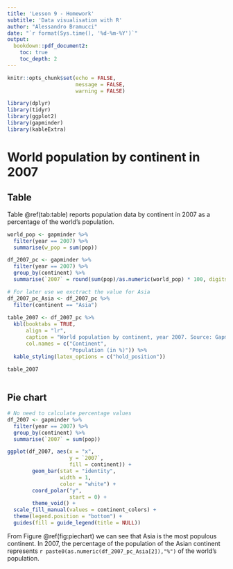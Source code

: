 ```yaml
---
title: 'Lesson 9 - Homework'
subtitle: 'Data visualisation with R'
author: "Alessandro Bramucci"
date: "`r format(Sys.time(), '%d-%m-%Y')`"
output:
  bookdown::pdf_document2:
    toc: true
    toc_depth: 2
---
```


```r

knitr::opts_chunk$set(echo = FALSE,
                      message = FALSE,
                      warning = FALSE)

library(dplyr)
library(tidyr)
library(ggplot2)
library(gapminder)
library(kableExtra)

```

# World population by continent in 2007

## Table

Table \@ref(tab:table) reports population data by continent in 2007 as a percentage of the world's population.

```r

world_pop <- gapminder %>%
  filter(year == 2007) %>%
  summarise(w_pop = sum(pop))

df_2007_pc <- gapminder %>% 
  filter(year == 2007) %>%
  group_by(continent) %>% 
  summarise(`2007` = round(sum(pop)/as.numeric(world_pop) * 100, digits = 2))

# For later use we exctract the value for Asia
df_2007_pc_Asia <- df_2007_pc %>% 
  filter(continent == "Asia")
  
table_2007 <- df_2007_pc %>% 
  kbl(booktabs = TRUE,
      align = "lr",
      caption = "World population by continent, year 2007. Source: Gapminder.",
      col.names = c("Continent",
                    "Population (in %)")) %>% 
  kable_styling(latex_options = c("hold_position"))

table_2007
  
```

\newpage

## Pie chart

```r

# No need to calculate percentage values
df_2007 <- gapminder %>% 
  filter(year == 2007) %>% 
  group_by(continent) %>% 
  summarise(`2007` = sum(pop))

ggplot(df_2007, aes(x = "x", 
                    y = `2007`,
                    fill = continent)) +
        geom_bar(stat = "identity", 
                 width = 1, 
                 color = "white") +
        coord_polar("y", 
                    start = 0) + 
        theme_void() +
  scale_fill_manual(values = continent_colors) + 
  theme(legend.position = "bottom") +
  guides(fill = guide_legend(title = NULL))

```

From Figure \@ref(fig:piechart) we can see that Asia is the most populous continent. In 2007, the percentage of the population of the Asian continent represents `r paste0(as.numeric(df_2007_pc_Asia[2]),"%")` of the world's population.
